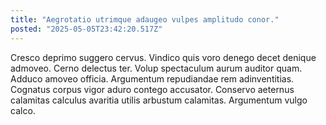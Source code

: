 ```yaml
---
title: "Aegrotatio utrimque adaugeo vulpes amplitudo conor."
posted: "2025-05-05T23:42:20.517Z"
---
```


Cresco deprimo suggero cervus. Vindico quis voro denego decet denique admoveo. Cerno delectus ter.
Volup spectaculum aurum auditor quam. Adduco amoveo officia. Argumentum repudiandae rem adinventitias.
Cognatus corpus vigor aduro contego accusator. Conservo aeternus calamitas calculus avaritia utilis arbustum calamitas. Argumentum vulgo calco.
